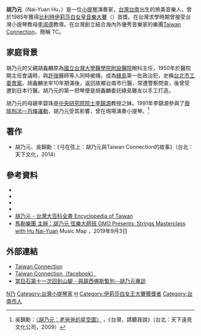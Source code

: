 {{More footnotes needed|time=2021-08-03T13:42:20+00:00}}
{{Infobox musical artist <!-- For individuals; see Wikipedia:WikiProject_Musicians -->
| name                = 胡乃元
| image               = 
| image_size          = 
| landscape           = 
| alt                 = 
| caption             = 
| background          = non_vocal_instrumentalist
| birth_name          = 胡乃元
| native_name         = 胡乃元
| native_name_lang    = [[Chinese_language|Chinese]]
| alias               = Nai-Yuan Hu
| birth_date          = {{birth year and age|1961}}
| birth_place         = [[台南|台南]], [[台灣|台灣]]
| origin              = 
| death_date          = 
| death_place         = 
| genre               = [[古典音樂|古典音樂]]
| occupation          = 小提琴演奏家
| instrument          = [[小提琴|小提琴]]
| years_active        = 
| label               = 
| associated_acts     = 
| website             = <!-- {{Url|www.example.com}} -->
| notable_instruments = [[Ex-Hubay_Stradivarius|Ex-Hubay Stradivarius]]
}}

'''胡乃元'''（Nai-Yuan Hu，{{Bd|1961年||||catIdx=Hu胡}}）是一位[[小提琴|小提琴]]演奏家，[[台灣|台灣]][[台南|台南]]出生的旅美音樂人，曾於1985年獲得[[比利時|比利時]][[伊莉莎白女皇音樂大賽|伊莉莎白女皇音樂大賽]]（{{lang|en|Queen Elisabeth Music Competition}}）首獎。在台灣求學時期曾接受台灣小提琴教母[[李淑德|李淑德]]教導。在台灣創立結合海內外優秀音樂家的樂團[[Taiwan_Connection|Taiwan Connection]]，簡稱 TC。

==家庭背景==
胡乃元的父親胡鑫麟原為[[國立台灣大學醫學院附設醫院|國立台灣大學醫學院附設醫院]]眼科主任，1950年於醫院開主任會議時，與[[許強|許強]]醫師等人同時被捕，成為[[綠島|綠島]]第一批政治犯，史稱[[台北市工作委員會|台北市工委會案]]。胡鑫麟坐牢10年期滿後，返回故鄉台南市行醫，常遭警察問查，後曾受邀到日本行醫。胡乃元的第一把琴便是胡鑫麟委託綠島難友以手工打造。

胡乃元的母親李碧珠是[[中央研究院院士|中央研究院院士]][[李鎮源|李鎮源]]教授之妹。1991年李鎮源參與了[[中華民國刑法第一百條|廢除刑法一百條運動]]，胡乃元受其影響，曾在現場演奏小提琴。<ref>吳錦勳：[http://blog.chinatimes.com/openbook/archive/2009/09/06/432114.html 〈胡乃元：老爸爸的星空圖〉] {{Wayback|url=http://blog.chinatimes.com/openbook/archive/2009/09/06/432114.html |date=20140811195637 }}，《台灣，請聽我說》（台北：天下遠見文化公司，2009）</ref>

==著作==
*胡乃元、吳錦勳：《弓在弦上：胡乃元與Taiwan Connection的故事》（台北：天下文化，2014）

==參考資料==
{{reflist}}
*{{cite news|url=http://news.chinatimes.com/reading/11051306/112012120800428.html|title=胡乃元TC樂團 9日火熱共樂|publisher=[[旺報|旺報]]|date=2012-12-08|language=zh-tw}}{{dead link|date=2018年4月 |bot=InternetArchiveBot |fix-attempted=yes }}
*{{cite news|url=http://news.chinatimes.com/reading/110513/112012120200306.html|title=台哥大音樂會 胡乃元琴音撼人|publisher=[[中國時報|中國時報]]|date=2012-12-02|language=zh-tw|deadurl=yes|archiveurl=https://web.archive.org/web/20130302021025/http://news.chinatimes.com/reading/110513/112012120200306.html|archivedate=2013-03-02}}
*{{cite news|url=http://www.gvm.com.tw/Boardcontent_12557.html|title=紐約做音樂，台灣傳希望　胡乃元移「琴」別戀|publisher=[[遠見雜誌|遠見雜誌]]|date=2006-11|language=zh-tw}}
*{{cite news|url=http://mag.udn.com/mag/people/storypage.jsp?f_ART_ID=25846|title=胡乃元 黃千洵殺價認識 譜戀曲|publisher=[[聯合報|聯合報]]|date=2006-01-10|language=zh-tw}}
*[http://nrch.culture.tw/twpedia.aspx?id=15011 胡乃元 - 台灣大百科全書 Encyclopedia of Taiwan]
* [https://musicmap.hk/hk/event/masterclass-with-hu-nai-yuan 馬勒樂團 主辦：胡乃元 弦樂大師班 GMO Presents: Strings Masterclass with Hu Nai-Yuan] Music Map ，2019年9月3日

==外部連結==
*[https://www.tc-chambermusic.org/ Taiwan Connection]
*[https://www.facebook.com/TaiwanConnection Taiwan Connection（facebook）]
*[https://read.muzikair.com/tw/periodicalArticles/%E7%95%B6%E5%B7%A8%E7%9F%B3%E7%AC%AC%E5%8D%81%E4%B8%80%E6%AC%A1%E5%9B%9E%E5%88%B0%E5%B1%B1%E8%85%B3--%20%E8%88%87%E8%96%9B%E8%A5%BF%E4%BD%9B%E6%96%AF%E6%9A%AB%E5%88%A5--%E8%83%A1%E4%B9%83%E5%85%83%E5%B0%88%E8%A8%AA-8cb58678-1b1e-46ea-b5cf-d1c90ed567e7?utm_source=muzikonline&utm_medium=redirect&utm_campaign=periodical 當巨石第十一次回到山腳 - 與薛西佛斯暫別--胡乃元專訪 ]

{{Authority control}}

{{DEFAULTSORT:胡,乃元}}
[[Category:胡姓|N乃]]
[[Category:台灣小提琴家|Category:台灣小提琴家]]
[[Category:古典小提琴家|H]]
[[Category:伊莉莎白女王大賽獲獎者|Category:伊莉莎白女王大賽獲獎者]]
[[Category:台南市人|Category:台南市人]]